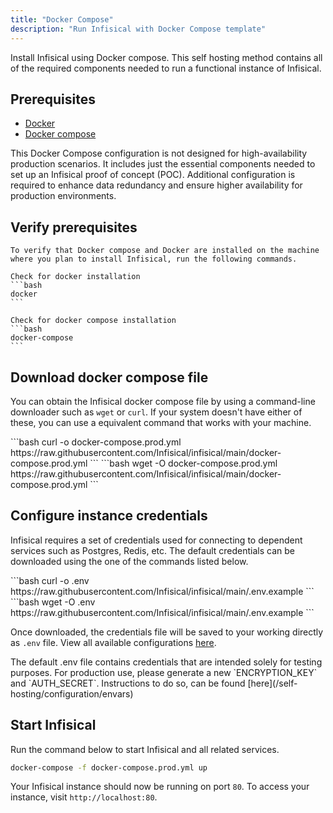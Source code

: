 ```yaml
---
title: "Docker Compose"
description: "Run Infisical with Docker Compose template"
---
```

Install Infisical using Docker compose. This self hosting method contains all of the required components needed 
to run a functional instance of Infisical.

## Prerequisites
- [Docker](https://docs.docker.com/engine/install/)
- [Docker compose](https://docs.docker.com/compose/install/)

<Warning>
This Docker Compose configuration is not designed for high-availability production scenarios. 
It includes just the essential components needed to set up an Infisical proof of concept (POC). 
Additional configuration is required to enhance data redundancy and ensure higher availability for production environments.
</Warning>

## Verify prerequisites
    To verify that Docker compose and Docker are installed on the machine where you plan to install Infisical, run the following commands.

    Check for docker installation
    ```bash
    docker
    ```

    Check for docker compose installation
    ```bash
    docker-compose 
    ```

## Download docker compose file
You can obtain the Infisical docker compose file by using a command-line downloader such as `wget` or `curl`.
If your system doesn't have either of these, you can use a equivalent command that works with your machine.

<Tabs>
  <Tab title="curl">
    ```bash
    curl -o docker-compose.prod.yml https://raw.githubusercontent.com/Infisical/infisical/main/docker-compose.prod.yml
    ```
  </Tab>
  <Tab title="wget">
    ```bash 
    wget -O docker-compose.prod.yml https://raw.githubusercontent.com/Infisical/infisical/main/docker-compose.prod.yml
    ```
  </Tab>
</Tabs>

## Configure instance credentials
Infisical requires a set of credentials used for connecting to dependent services such as Postgres, Redis, etc.
The default credentials can be downloaded using the one of the commands listed below. 

<Tabs>
  <Tab title="curl">
    ```bash
      curl -o .env https://raw.githubusercontent.com/Infisical/infisical/main/.env.example
    ```
  </Tab>
  <Tab title="wget">
    ```bash 
      wget -O .env https://raw.githubusercontent.com/Infisical/infisical/main/.env.example
    ```
  </Tab>
</Tabs>

Once downloaded, the credentials file will be saved to your working directly as `.env` file.
View all available configurations [here](/self-hosting/configuration/envars).

<Warning>
  The default .env file contains credentials that are intended solely for testing purposes.
  For production use, please generate a new `ENCRYPTION_KEY` and `AUTH_SECRET`. Instructions to do so, can be found [here](/self-hosting/configuration/envars)
</Warning>

## Start Infisical
Run the command below to start Infisical and all related services. 

```bash
docker-compose -f docker-compose.prod.yml up
```

Your Infisical instance should now be running on port `80`. To access your instance, visit `http://localhost:80`.